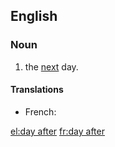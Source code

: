 ==English==

===Noun===
{{en-noun|sg=[[day]] [[after]]|days after}}

# the [[next]] day.

====Translations====
{{trans-top|next day}}
* French: {{t+|fr|lendemain|m}}
{{trans-bottom}}

[[el:day after]]
[[fr:day after]]
